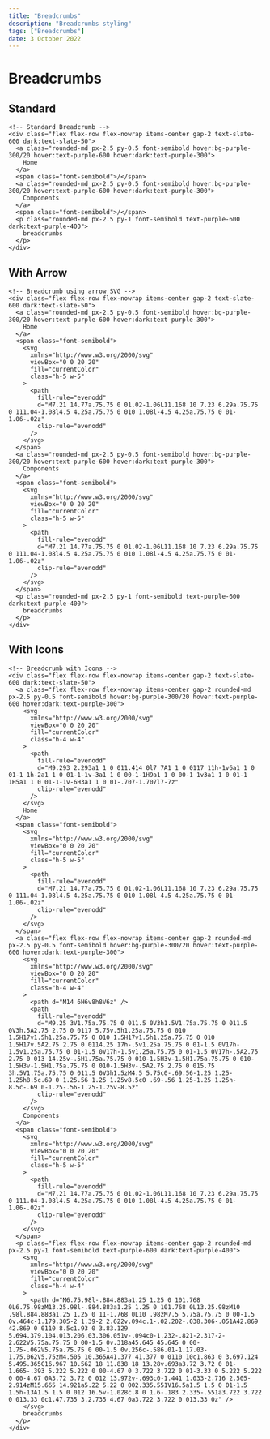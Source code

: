 ---
title: "Breadcrumbs"
description: "Breadcrumbs styling"
tags: ["Breadcrumbs"]
date: 3 October 2022
---

# Breadcrumbs

## Standard

```html-preview
<!-- Standard Breadcrumb -->
<div class="flex flex-row flex-nowrap items-center gap-2 text-slate-600 dark:text-slate-50">
  <a class="rounded-md px-2.5 py-0.5 font-semibold hover:bg-purple-300/20 hover:text-purple-600 hover:dark:text-purple-300">
    Home
  </a>
  <span class="font-semibold">/</span>
  <a class="rounded-md px-2.5 py-0.5 font-semibold hover:bg-purple-300/20 hover:text-purple-600 hover:dark:text-purple-300">
    Components
  </a>
  <span class="font-semibold">/</span>
  <p class="rounded-md px-2.5 py-1 font-semibold text-purple-600 dark:text-purple-400">
    breadcrumbs
  </p>
</div>
```

## With Arrow

```html-preview
<!-- Breadcrumb using arrow SVG -->
<div class="flex flex-row flex-nowrap items-center gap-2 text-slate-600 dark:text-slate-50">
  <a class="rounded-md px-2.5 py-0.5 font-semibold hover:bg-purple-300/20 hover:text-purple-600 hover:dark:text-purple-300">
    Home
  </a>
  <span class="font-semibold">
    <svg
      xmlns="http://www.w3.org/2000/svg"
      viewBox="0 0 20 20"
      fill="currentColor"
      class="h-5 w-5"
    >
      <path
        fill-rule="evenodd"
        d="M7.21 14.77a.75.75 0 01.02-1.06L11.168 10 7.23 6.29a.75.75 0 111.04-1.08l4.5 4.25a.75.75 0 010 1.08l-4.5 4.25a.75.75 0 01-1.06-.02z"
        clip-rule="evenodd"
      />
    </svg>
  </span>
  <a class="rounded-md px-2.5 py-0.5 font-semibold hover:bg-purple-300/20 hover:text-purple-600 hover:dark:text-purple-300">
    Components
  </a>
  <span class="font-semibold">
    <svg
      xmlns="http://www.w3.org/2000/svg"
      viewBox="0 0 20 20"
      fill="currentColor"
      class="h-5 w-5"
    >
      <path
        fill-rule="evenodd"
        d="M7.21 14.77a.75.75 0 01.02-1.06L11.168 10 7.23 6.29a.75.75 0 111.04-1.08l4.5 4.25a.75.75 0 010 1.08l-4.5 4.25a.75.75 0 01-1.06-.02z"
        clip-rule="evenodd"
      />
    </svg>
  </span>
  <p class="rounded-md px-2.5 py-1 font-semibold text-purple-600 dark:text-purple-400">
    breadcrumbs
  </p>
</div>
```

## With Icons

```html-preview
<!-- Breadcrumb with Icons -->
<div class="flex flex-row flex-nowrap items-center gap-2 text-slate-600 dark:text-slate-50">
  <a class="flex flex-row flex-nowrap items-center gap-2 rounded-md px-2.5 py-0.5 font-semibold hover:bg-purple-300/20 hover:text-purple-600 hover:dark:text-purple-300">
    <svg
      xmlns="http://www.w3.org/2000/svg"
      viewBox="0 0 20 20"
      fill="currentColor"
      class="h-4 w-4"
    >
      <path
        fill-rule="evenodd"
        d="M9.293 2.293a1 1 0 011.414 0l7 7A1 1 0 0117 11h-1v6a1 1 0 01-1 1h-2a1 1 0 01-1-1v-3a1 1 0 00-1-1H9a1 1 0 00-1 1v3a1 1 0 01-1 1H5a1 1 0 01-1-1v-6H3a1 1 0 01-.707-1.707l7-7z"
        clip-rule="evenodd"
      />
    </svg>
    Home
  </a>
  <span class="font-semibold">
    <svg
      xmlns="http://www.w3.org/2000/svg"
      viewBox="0 0 20 20"
      fill="currentColor"
      class="h-5 w-5"
    >
      <path
        fill-rule="evenodd"
        d="M7.21 14.77a.75.75 0 01.02-1.06L11.168 10 7.23 6.29a.75.75 0 111.04-1.08l4.5 4.25a.75.75 0 010 1.08l-4.5 4.25a.75.75 0 01-1.06-.02z"
        clip-rule="evenodd"
      />
    </svg>
  </span>
  <a class="flex flex-row flex-nowrap items-center gap-2 rounded-md px-2.5 py-0.5 font-semibold hover:bg-purple-300/20 hover:text-purple-600 hover:dark:text-purple-300">
    <svg
      xmlns="http://www.w3.org/2000/svg"
      viewBox="0 0 20 20"
      fill="currentColor"
      class="h-4 w-4"
    >
      <path d="M14 6H6v8h8V6z" />
      <path
        fill-rule="evenodd"
        d="M9.25 3V1.75a.75.75 0 011.5 0V3h1.5V1.75a.75.75 0 011.5 0V3h.5A2.75 2.75 0 0117 5.75v.5h1.25a.75.75 0 010 1.5H17v1.5h1.25a.75.75 0 010 1.5H17v1.5h1.25a.75.75 0 010 1.5H17v.5A2.75 2.75 0 0114.25 17h-.5v1.25a.75.75 0 01-1.5 0V17h-1.5v1.25a.75.75 0 01-1.5 0V17h-1.5v1.25a.75.75 0 01-1.5 0V17h-.5A2.75 2.75 0 013 14.25v-.5H1.75a.75.75 0 010-1.5H3v-1.5H1.75a.75.75 0 010-1.5H3v-1.5H1.75a.75.75 0 010-1.5H3v-.5A2.75 2.75 0 015.75 3h.5V1.75a.75.75 0 011.5 0V3h1.5zM4.5 5.75c0-.69.56-1.25 1.25-1.25h8.5c.69 0 1.25.56 1.25 1.25v8.5c0 .69-.56 1.25-1.25 1.25h-8.5c-.69 0-1.25-.56-1.25-1.25v-8.5z"
        clip-rule="evenodd"
      />
    </svg>
    Components
  </a>
  <span class="font-semibold">
    <svg
      xmlns="http://www.w3.org/2000/svg"
      viewBox="0 0 20 20"
      fill="currentColor"
      class="h-5 w-5"
    >
      <path
        fill-rule="evenodd"
        d="M7.21 14.77a.75.75 0 01.02-1.06L11.168 10 7.23 6.29a.75.75 0 111.04-1.08l4.5 4.25a.75.75 0 010 1.08l-4.5 4.25a.75.75 0 01-1.06-.02z"
        clip-rule="evenodd"
      />
    </svg>
  </span>
  <p class="flex flex-row flex-nowrap items-center gap-2 rounded-md px-2.5 py-1 font-semibold text-purple-600 dark:text-purple-400">
    <svg
      xmlns="http://www.w3.org/2000/svg"
      viewBox="0 0 20 20"
      fill="currentColor"
      class="h-4 w-4"
    >
      <path d="M6.75.98l-.884.883a1.25 1.25 0 101.768 0L6.75.98zM13.25.98l-.884.883a1.25 1.25 0 101.768 0L13.25.98zM10 .98l.884.883a1.25 1.25 0 11-1.768 0L10 .98zM7.5 5.75a.75.75 0 00-1.5 0v.464c-1.179.305-2 1.39-2 2.622v.094c.1-.02.202-.038.306-.051A42.869 42.869 0 0110 8.5c1.93 0 3.83.129 5.694.379.104.013.206.03.306.051v-.094c0-1.232-.821-2.317-2-2.622V5.75a.75.75 0 00-1.5 0v.318a45.645 45.645 0 00-1.75-.062V5.75a.75.75 0 00-1.5 0v.256c-.586.01-1.17.03-1.75.062V5.75zM4.505 10.365A41.377 41.377 0 0110 10c1.863 0 3.697.124 5.495.365C16.967 10.562 18 11.838 18 13.28v.693a3.72 3.72 0 01-1.665-.393 5.222 5.222 0 00-4.67 0 3.722 3.722 0 01-3.33 0 5.222 5.222 0 00-4.67 0A3.72 3.72 0 012 13.972v-.693c0-1.441 1.033-2.716 2.505-2.914zM15.665 14.921a5.22 5.22 0 002.335.551V16.5a1.5 1.5 0 01-1.5 1.5h-13A1.5 1.5 0 012 16.5v-1.028c.8 0 1.6-.183 2.335-.551a3.722 3.722 0 013.33 0c1.47.735 3.2.735 4.67 0a3.722 3.722 0 013.33 0z" />
    </svg>
    breadcrumbs
  </p>
</div>
```

